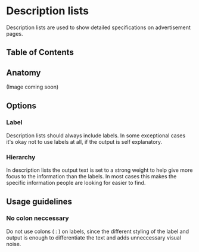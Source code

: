 # Description lists

Description lists are used to show detailed specifications on advertisement pages.

## Table of Contents

## Anatomy

(Image coming soon)

## Options

### Label

Description lists should always include labels. In some exceptional cases it's okay not to use labels at all, if the output is self explanatory.

### Hierarchy

In description lists the output text is set to a strong weight to help give more focus to the information than the labels. In most cases this makes the specific information people are looking for easier to find.

## Usage guidelines

### No colon neccessary

Do not use colons ( : ) on labels, since the different styling of the label and output is enough to differentiate the text and adds unneccessary visual noise.
